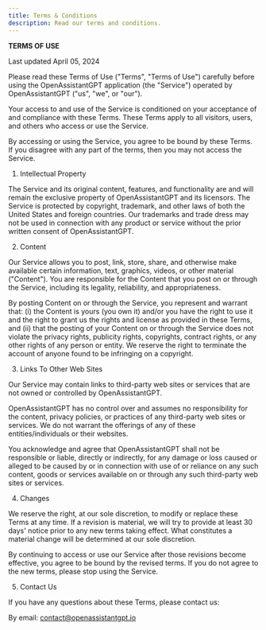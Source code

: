 ```yaml
---
title: Terms & Conditions
description: Read our terms and conditions.
---
```


**TERMS OF USE**

Last updated April 05, 2024

Please read these Terms of Use ("Terms", "Terms of Use") carefully before using the OpenAssistantGPT application (the "Service") operated by OpenAssistantGPT ("us", "we", or "our").

Your access to and use of the Service is conditioned on your acceptance of and compliance with these Terms. These Terms apply to all visitors, users, and others who access or use the Service.

By accessing or using the Service, you agree to be bound by these Terms. If you disagree with any part of the terms, then you may not access the Service.

1. Intellectual Property

The Service and its original content, features, and functionality are and will remain the exclusive property of OpenAssistantGPT and its licensors. The Service is protected by copyright, trademark, and other laws of both the United States and foreign countries. Our trademarks and trade dress may not be used in connection with any product or service without the prior written consent of OpenAssistantGPT.

2. Content

Our Service allows you to post, link, store, share, and otherwise make available certain information, text, graphics, videos, or other material ("Content"). You are responsible for the Content that you post on or through the Service, including its legality, reliability, and appropriateness.

By posting Content on or through the Service, you represent and warrant that: (i) the Content is yours (you own it) and/or you have the right to use it and the right to grant us the rights and license as provided in these Terms, and (ii) that the posting of your Content on or through the Service does not violate the privacy rights, publicity rights, copyrights, contract rights, or any other rights of any person or entity. We reserve the right to terminate the account of anyone found to be infringing on a copyright.

3. Links To Other Web Sites

Our Service may contain links to third-party web sites or services that are not owned or controlled by OpenAssistantGPT.

OpenAssistantGPT has no control over and assumes no responsibility for the content, privacy policies, or practices of any third-party web sites or services. We do not warrant the offerings of any of these entities/individuals or their websites.

You acknowledge and agree that OpenAssistantGPT shall not be responsible or liable, directly or indirectly, for any damage or loss caused or alleged to be caused by or in connection with use of or reliance on any such content, goods or services available on or through any such third-party web sites or services.

4. Changes

We reserve the right, at our sole discretion, to modify or replace these Terms at any time. If a revision is material, we will try to provide at least 30 days' notice prior to any new terms taking effect. What constitutes a material change will be determined at our sole discretion.

By continuing to access or use our Service after those revisions become effective, you agree to be bound by the revised terms. If you do not agree to the new terms, please stop using the Service.

5. Contact Us

If you have any questions about these Terms, please contact us:

By email: contact@openassistantgpt.io